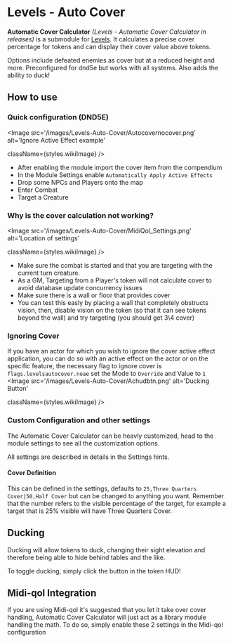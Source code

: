 
# Levels - Auto Cover

<ModuleInfo/>

**Automatic Cover Calculator** _(Levels - Automatic Cover Calculator in
releases)_ is a submodule for [Levels](Levels). It calculates
a precise cover percentage for tokens and can display their cover value
above tokens.

Options include defeated enemies as cover but at a reduced height and
more. Preconfigured for dnd5e but works with all systems. Also adds the
ability to duck\!

## How to use

### Quick configuration (DND5E)

<Image
  src='/images/Levels-Auto-Cover/Autocovernocover.png'
  alt='Ignore Active Effect example'
  
  
  className={styles.wikiImage}
/>

- After enabling the module import the cover item from the compendium
- In the Module Settings enable `Automatically Apply Active Effects`
- Drop some NPCs and Players onto the map
- Enter Combat
- Target a Creature

### Why is the cover calculation not working?

<Image
  src='/images/Levels-Auto-Cover/MidiQol_Settings.png'
  alt='Location of settings'
  
  
  className={styles.wikiImage}
/>

- Make sure the combat is started and that you are targeting with the
  current turn creature.
- As a GM, Targeting from a Player's token will not calculate cover to
  avoid database update concurrency issues
- Make sure there is a wall or floor that provides cover
- You can test this easly by placing a wall that completely obstructs
  vision, then, disable vision on the token (so that it can see tokens
  beyond the wall) and try targeting (you should get 3\\4 cover)

### Ignoring Cover

If you have an actor for which you wish to ignore the cover active
effect application, you can do so with an active effect on the actor or
on the specific feature, the necessary flag to ignore cover is
`flags.levelsautocover.noae` set the Mode to `Override` and Value to `1`
<Image
  src='/images/Levels-Auto-Cover/Achudbtn.png'
  alt='Ducking Button'
  
  
  className={styles.wikiImage}
/>

### Custom Configuration and other settings

The Automatic Cover Calculator can be heavly customized, head to the
module settings to see all the customization options.

All settings are described in details in the Settings hints.

#### Cover Definition

This can be defined in the settings, defaults to `25,Three Quarters Cover|50,Half Cover` but can be changed to anything you want.
Remember that the number refers to the visible percentage of the target, for example a target that is 25% visible will have Three Quarters Cover.

## Ducking

Ducking will allow tokens to duck, changing their sight elevation and
therefore being able to hide behind tables and the like.

To toggle ducking, simply click the button in the token HUD!

## Midi-qol Integration

If you are using Midi-qol it's suggested that you let it take over cover
handling, Automatic Cover Calculator will just act as a library module
handling the math. To do so, simply enable these 2 settings in the
Midi-qol configuration
